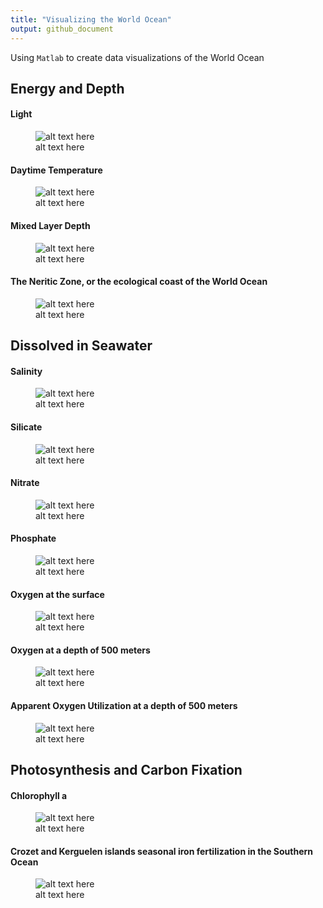 ```yaml
---
title: "Visualizing the World Ocean"
output: github_document
---
```


Using `Matlab` to create data visualizations of the World Ocean

## Energy and Depth

#### Light
![alt text here](/Users/matias/Desktop/FinalTask/Ocean_Maps/LightGIF.gif)

#### Daytime Temperature
![alt text here](/Users/matias/Desktop/FinalTask/Ocean_Maps/DayTemperatureGIF.gif)

#### Mixed Layer Depth
![alt text here](/Users/matias/Desktop/FinalTask/Ocean_Maps/MixedLayerDepthGIF.gif)

#### The Neritic Zone, or the ecological coast of the World Ocean
![alt text here](/Users/matias/Desktop/FinalTask/Ocean_Maps/NeriticZone.png)

## Dissolved in Seawater

#### Salinity
![alt text here](/Users/matias/Desktop/FinalTask/Ocean_Maps/SalinityGIF.gif)

#### Silicate
![alt text here](/Users/matias/Desktop/FinalTask/Ocean_Maps/SilicateGIF.gif)

#### Nitrate
![alt text here](/Users/matias/Desktop/FinalTask/Ocean_Maps/NitrateGIF.gif)

#### Phosphate
![alt text here](/Users/matias/Desktop/FinalTask/Ocean_Maps/PhosphateGIF.gif)

#### Oxygen at the surface
![alt text here](/Users/matias/Desktop/FinalTask/Ocean_Maps/SurfaceOxygenGIF.gif)

#### Oxygen at a depth of 500 meters 
![alt text here](/Users/matias/Desktop/FinalTask/Ocean_Maps/500deepOxygenGIF.gif)

#### Apparent Oxygen Utilization at a depth of 500 meters 
![alt text here](/Users/matias/Desktop/FinalTask/Ocean_Maps/500depthRespirationGIF.gif)

## Photosynthesis and Carbon Fixation

#### Chlorophyll a
![alt text here](/Users/matias/Desktop/FinalTask/Ocean_Maps/ChlorophyllGIF.gif)

#### Crozet and Kerguelen islands seasonal iron fertilization in the Southern Ocean
![alt text here](/Users/matias/Desktop/FinalTask/Ocean_Maps/KerguelenGIF.gif)


